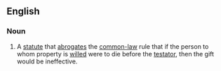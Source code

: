 ==English==
===Noun===
{{wikipedia}}
{{en-noun|sg=[[anti-]][[lapse]]|-}}
# {{law}} A [[statute]] that [[abrogate]]s the [[common-law]] rule that if the person to whom property is [[will#Verb|will]]ed were to die before the [[testator]], then the gift would be ineffective.